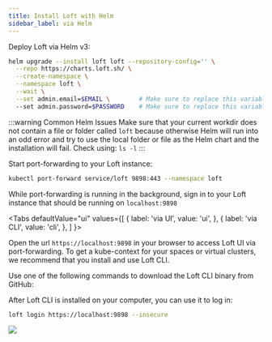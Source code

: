 ```yaml
---
title: Install Loft with Helm
sidebar_label: via Helm
---
```





<Flow id="install-helm">
  <Step>

Deploy Loft via Helm v3:
```bash
helm upgrade --install loft loft --repository-config='' \
  --repo https://charts.loft.sh/ \
  --create-namespace \
  --namespace loft \
  --wait \
  --set admin.email=$EMAIL \        # Make sure to replace this variable
  --set admin.password=$PASSWORD    # Make sure to replace this variable
```

:::warning Common Helm Issues
Make sure that your current workdir does not contain a file or folder called `loft` because otherwise Helm will run into an odd error and try to use the local folder or file as the Helm chart and the installation will fail. Check using: `ls -l`
:::

  </Step>
  <Step>

Start port-forwarding to your Loft instance:
```bash
kubectl port-forward service/loft 9898:443 --namespace loft
```

  </Step>
  <Step>

While port-forwarding is running in the background, sign in to your Loft instance that should be running on `localhost:9898`

<Tabs
  defaultValue="ui"
  values={[
      { label: 'via UI', value: 'ui', },
      { label: 'via CLI', value: 'cli', },
  ]
  }>
<TabItem value="ui">

Open the url `https://localhost:9898` in your browser to access Loft UI via port-forwarding. To get a kube-context for your spaces or virtual clusters, we recommend that you install and use Loft CLI.

</TabItem>
<TabItem value="cli">

<Flow id="login-cli">
  <Step>

Use one of the following commands to download the Loft CLI binary from GitHub:
<InstallCLIPartial/>

  </Step>
  <Step>

After Loft CLI is installed on your computer, you can use it to log in:
```bash
loft login https://localhost:9898 --insecure
```

  </Step>
</Flow>

</TabItem>
</Tabs>

  </Step>
</Flow>

<PartialHintWarningAcceptInsecureCert/>

<Image src={ImageLoginPage} />
